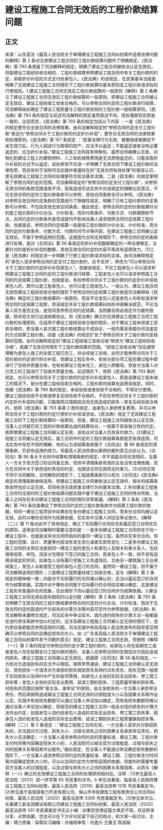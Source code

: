 # 建设工程施工合同无效后的工程价款结算问题
## 正文
来源：山东高法《最高人民法院关于审理建设工程施工合同纠纷案件适用法律问题的解释》第 2 条对无效建设工程合同的工程价款结算问题作了明确规定，《民法典》第 793 条借鉴了司法解释的规定，明确了建设工程合同被依法认定无效后，但是建设工程经验收合格的，工程价款结算参照建设工程合同中有关工程价款的约定，采取折价补偿的方式支付给承包人。《民法典》的该规定，在民事基本法层面明确了无效建设工程施工合同情形下工程价款结算的基本原则及工程价款请求权的行使规则。1.建设工程施工合同无效后工程价款结算的一般原则《解释》第 2 条确立了建设工程施工合同无效后工程价款结算的一般原则，即建设工程施工合同被认定无效后，建设工程经竣工验收合格的，可以参照合同约定的工程价款进行结算，司法解释由此确定了建设工程质量与工程价款挂钩的工程价款一般结算原则。《民法典》第 793 条的规定与前述司法解释的规定虽然表述不同，但处理原则实质是一致的，比较而言，《民法典》第 793 条的规定包括以下内容 ：一是《民法典》的规定更符合无效合同的法律效果。由司法解释规定的“参照合同约定支付工程价款”表述为“参照合同关于工程价款的约定折价补偿”，更符合无效合同的法律效果和处理原则。《民法典》第 157 条规定 ：“民事法律行为无效、被撤销或者确定不发生效力后，行为人因该行为取得的财产，应当予以返还；不能返还或者没有必要返还的，应当折价补偿。”建设工程施工合同具有特殊性，虽然合同被确认无效，对物化到建设工程上的建筑材料、人工和机械等费用是无法原物返还的，只能采取折价补偿的方式予以返还。该处修改不仅进一步明确了无效合同下建设工程价款的法律性质，而且有利于消除司法实践中普遍存在的“无效合同有效处理”的错误认识，使无效建设工程施工合同的处理更符合民法基本法理。二是《民法典》的规定更明晰了参照合同约定的范围。司法解释规定的“参照合同约定支付工程价款”，对参照无效合同的条款范围语焉不详，容易造成司法实务中对该规定的理解比较宽泛，不仅无效合同约定的工程价款条款可以参照，其他合同条款也可以参照。《民法典》对参照无效合同约定条款的范围进行了限缩性规定，明确了只有工程价款的约定条款可以参照，不包括其他无效合同条款。据此规定，参照合同约定的价款结算针对的是工程价款的计价办法、计价标准，而非付款条件、付款方式、付款期限和节点，合同约定的付款条件是否成就均不影响当事人请求按照合同约定结算工程价款。也就是说，参照合同约定结算一般是指工程价款的计价办法、计价标准，而合同约定的付款条件、付款方式、付款时间节点等内容，在建设工程施工合同被认定无效后，不属于参照适用的范围。这是因为合同无效情形下，参照合同约定的条款进行处理，是对《合同法》第 58 条规定的折价补偿数额确定的一种法律推定，主要针对的是折价补偿的数额，其他无效合同约定的内容不再具有适用效力。[1]三是《民法典》的规定进一步明确了行使工程价款请求权的主体。由司法解释规定的“承包人请求参照合同约定支付工程价款的，应予支持”，修改为“可以参照合同关于工程价款的约定折价补偿承包人”。依据该规定，不仅工程承包人可以请求参照建设工程施工合同约定的工程价款进行结算，工程发包人也可以请求参照施工合同的约定结算工程价款，也就是说，有权参照合同关于工程价款的约定折价补偿给承包人的，既可以是工程承包人，也可以是工程发包人。一般认为，建设工程合同无效但建设工程经验收合格的情形下参照合同约定结算工程价款是司法解释和《民法典》确定的工程价款结算的一般原则，而且不论发包人还是承包人均有权请求参照合同约定结算工程款，但该规定并非工程价款结算纠纷的冲突解决规范，不论当事人双方是否主张，是否同意参照合同约定结算，法院都会将此规定作为裁判依据，除非双方另行达成结算协议。但《民法典》确立的无效建设工程施工合同工程价款的处理原则，仅适用于建设工程经验收合格的情形，对于建设工程未经竣工验收合格的，若当事人各方就工程价款结算达不成协议，一般仍需采用委托司法鉴定的方式结算工程价款。四是《民法典》的规定扩张了参照合同关于工程价款约定结算的范围。由司法解释规定的“建设工程经竣工验收合格”修改为“建设工程经验收合格”，拓展了无效合同情形下工程价款结算的范围。“经竣工验收合格”往往通常理解为承包人施工的全部工程已完工，并业经竣工验收，此时才能参照合同关于工程价款的约定进行折价补偿，但建设工程实务中，有些分部分项工程在建过程中即进行了验收并质量合格，也有些建设工程未完工，承包人即撤场，但各方当事人对已完工的工程进行了验收并质量合格。前述情形下，依照《民法典》第 793 条的规定，也可以参照合同关于工程价款的约定折价补偿承包人，即是说建设工程未竣工的情况下，部分在建工程经验收合格的，工程价款的结算也适用该规定。同时，依据《民法典》第 799 条的规定，未经验收或者验收不合格的，不得交付使用。建设工程经验收不合格或修复后经验收不合格的，不存在参照合同关于工程价款的约定折价补偿的问题，只能按照过错赔偿合同无效造成的损失；修复后经验收合格的，依照《民法典》第 793 条第 2 款的规定，由承包人承担修复费用，并可以参照合同关于工程价款的约定行使折价补偿请求权。《民法典》规定了无效建设工程施工合同下工程价款结算的一般原则，但是，建设工程施工合同被依法认定无效，当事人之间就已完工程的价款结算达成的结算协议，一般属于具有独立性的约定，故即使建设工程施工合同被认定无效，该协议对当事人仍具有约束力。[2]建设工程施工合同被认定无效后，施工合同中约定的工程价款结算条款能否有效适用，司法实务中存在不同的理解，有的认为该结算条款属于《合同法》第 98 条规定的清理条款，仍具有适用的效力。但最高人民法院类似案例的裁判意见对此认为，《合同法》第 98 条关于合同中结算和清理条款的规定，并不涵盖合同无效情形，当事人一方关于双方签订的合同虽无效，但其中清理条款有效的主张没有法律依据，双方在合同中关于承担违约责任的约定，也因该合同无效而无约束力。[3]合同无效不同于合同解除，合同解除的情形下，工程结算条款可以视为《合同法》《民法典》规定的清理条款继续适用，但建设工程施工合同被依法认定无效时，相关的结算条款自然也应认定无效，否则有违无效民事法律行为的基本法理。2.多份建设工程施工合同均无效时的工程价款结算问题实践中基于建设工程施工合同的特点所致，当事人之间存在多份建设工程施工合同的情形非常普遍。《解释》第 2 条和《民法典》第 793 条仅是确定了参照合同约定的工程价款条款作为结算工程价款的依据，但同一建设工程项目中如果存在多份建设工程施工合同，而多份合同均被认定无效，此时以哪份合同作为结算依据，在实务中当事人间往往争议很大。《解释（二）》第 11 条对此作了具体规定，确立了实际履行合同优先和最后签订合同优先的原则。适用该司法解释时需要注意的是：一是多份建设工程施工合同存在于同一建设工程中，也就是说多份合同所指向的是同一建设工程，虽然存在多份合同，但工程的范围、设计、质量等内容没有发生变化或者实质性变化；二是多份建设工程施工合同的主体应当是指同一建设工程的发包人和承包人及相关利害关系人，包括借用资质、转包、违反分包情形下签订的施工合同，若承包人不一致，则不具有适用该规定的空间，如承包人没有履行完施工义务退场后，交由另一建筑施工企业继续施工，发包人与新接受工程的承包人签订的合同，虽然同一建设工程，但不属于司法解释适用的情形；三是建设工程质量经竣工验收合格，这与《解释》第 2 条规定的精神相一致；四是对于实际履行的合同难以确认的，应当以最后签订的合同作为结算依据。实践中对于哪份合同属于实际履行的合同往往难以确定，这是建设工程实务普遍存在的现象，在此情形下则以最后签订的合同作为结算依据。3.建设工程施工合同无效后损失赔偿的认定问题《解释》第 2 条和《民法典》第 793 条仅明确了无效合同的工程价款结算参照合同约定的计价办法、计价标准，而对于无效合同约定的因违约产生损失的计算方法等内容可否作为参照依据，《民法典》和司法解释未置明文规定，司法实务中争议较大，因为违约损失的计算方法一般都是在违约责任条款中加以约定的，这涉及建设工程施工合同被认定无效的情形下，违约责任条款能否参照适用的问题。司法实践中有些高级人民法院发布的指导意见明确可以参照合同约定确定损失的大小。如《广东省高级人民法院关于审理建设工程施工合同纠纷案件若干问题的意见》规定，建设工程施工合同无效，但按照《解释（一）》第 2 条的规定可参照合同约定计算工程价款的，如承包人存在延期完工或者发包人存在延期支付工程价款的情形，当事人应参照合同约定赔偿对方因此造成的损失。建设工程施工合同被认定无效后，依据原《合同法》第 58 条的规定，一方给对方造成损失的应当予以赔偿。按照学界通说，建设工程施工合同被认定无效后，受到损失一方请求对方承担的损失赔偿责任系缔约过失责任，损失范围一般限于实际损失以及缔约中产生的各项费用，如承包人主张的实际支出损失、停工窝工损失等；发包人主张的实际支出费用、延误工期的损失、工程质量导致的损失等。对损失的范围应按照“谁主张，谁举证”的原则，由主张损失的一方当事人承担举证责任，然后再按照造成建设工程施工合同无效的过错程度大小以及因果关系等作出认定。实践中有些损失数额可以通过当事人举证加以确定，而有些损失数额则难以通过当事人举证加以确定，而规范的建设工程施工合同一般会对违约损失的计算方法作出约定，如因发包人违约给承包人造成的实际支出损失、停工窝工损失等，因承包人违约给发包人造成的实际支出费用、延误工期损失和工程质量缺陷损失等。《解释（二）》第 3 条规定 ：“建设工程施工合同无效，一方当事人请求对方赔偿损失的，应当就对方过错、损失大小、过错与损失之间的因果关系承担举证责任。损失大小无法确定，一方当事人请求参照合同约定的质量标准、建设工期、工程价款支付时间等内容确定损失大小的，人民法院可以结合双方过错程度、过错与损失之间的因果关系等因素作出裁判。”据此规定，在当事人不能通过举证确定损失数额的情形下，一方当事人请求参照合同约定的质量标准、建设工期、工程价款支付时间等内容确定损失大小的，可以以合同约定作为参照适用的依据，但裁判时需要考量双方当事人的过错程度，以及过错与损失大小之间的因果关系等因素，从而与《解释（一）》确立的无效建设工程施工合同的处理原则相对应。注释：[1]参见最高人民法院（2013）民一终字第 93 号民事判决书。b 参见肖春佑、临泉县人民政府建设工程施工合同纠纷案，最高人民法院（2019）最高法民申 1218 号民事裁定书。[2]参见昌宁县珈源电力开发有限公司、保山市辛街建筑工程有限责任公司合同纠纷案，最高人民法院（2020）最高法民申 3395 号民事裁定书。[3]参见朱华云、长春建工新吉润建设有限公司建设工程施工合同纠纷案，最高人民法院（2020）最高法民申 331 号民事裁定书无讼小编：如果您觉得这篇文章还不错，欢迎转发分享、点赞收藏，您也可以在下方评论区留下自己的观点，和大家一起讨论。主编：靖力责编：梁萌实习编辑：许福玲审核：刘逸凡 王雅玉 陈丽娟